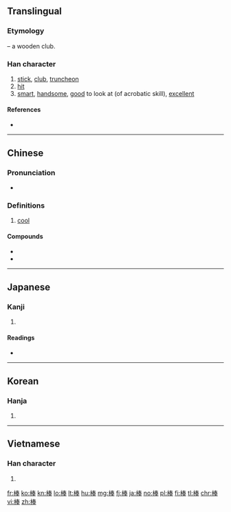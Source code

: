 ==Translingual==
===Etymology===
{{Han compound|木|t1=tree, wood|奉|ls=psc|c1=s|c2=p}} – a wooden club.

===Han character===
{{Han char|rn=75|rad=木|as=08|sn=12|four=45953|canj=DQKQ|ids=⿰木奉}}

# [[stick]], [[club]], [[truncheon]]
# [[hit]]
# [[smart]], [[handsome]], [[good]] to look at (of acrobatic skill), [[excellent]]

====References====
* {{Han ref|kx=0532.100|dkj=14929|dj=0920.170|hdz=21222.090|uh=68D2|ud=26834|bh=B4CE|bd=46286}}

----

==Chinese==
{{zh-forms}}

===Pronunciation===
{{zh-pron
|m=bàng,bèi
|c=paang5
|h=pfs=
|md=
|mn=pāng
|w=
|mc=y
|oc=y
|cat=a
}}
* {{audio|Zh-bàng.ogg|Audio|lang=cmn}}

===Definitions===
{{zh-hanzi}}

# [[cool]]

====Compounds====
* {{zh-l|好棒}}
* {{zh-l|記憶棒}}

----

==Japanese==

===Kanji===
{{ja-kanji|grade=6|rs=木08}}

# {{defn|lang=ja|sort=木08}}

====Readings====
* {{ja-readings|on=[[ぼう]] (bō), [[ほう]] (hō)|kun=[[つえ]] (tsue)}}

----

==Korean==

===Hanja===
{{ko-hanja|hangeul=봉|eumhun=몽둥이|rv=bong|mr=pong|y=pong}}

# {{defn|lang=ko|sort=木08}}

----

==Vietnamese==

===Han character===
{{vi-hantu|[[bổng]], [[vổng]], [[bọng]], [[bộng]], [[búng]]|rs=木08}}

# {{defn|lang=vi|sort=木08}}

[[fr:棒]]
[[ko:棒]]
[[kn:棒]]
[[lo:棒]]
[[lt:棒]]
[[hu:棒]]
[[mg:棒]]
[[fj:棒]]
[[ja:棒]]
[[no:棒]]
[[pl:棒]]
[[fi:棒]]
[[tl:棒]]
[[chr:棒]]
[[vi:棒]]
[[zh:棒]]